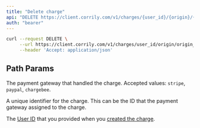 ```yaml
---
title: "Delete charge"
api: "DELETE https://client.corrily.com/v1/charges/{user_id}/{origin}/{origin_id}"
auth: "bearer"
---
```


<RequestExample>

```bash Response
curl --request DELETE \
     --url https://client.corrily.com/v1/charges/user_id/origin/origin_id \
     --header 'Accept: application/json'
```

</RequestExample>

## Path Params

<Param path="origin" type="string" required>

The payment gateway that handled the charge. Accepted values: `stripe`,
`paypal`, `chargebee`.

</Param>

<Param path="origin_id" type="string" required>

A unique identifier for the charge. This can be the ID that the payment
gateway assigned to the charge.

</Param>

<Param path="user_id" type="string" required>

The [User ID](../users/user-id) that you provided when you
[created the charge](./create-charge).

</Param>
